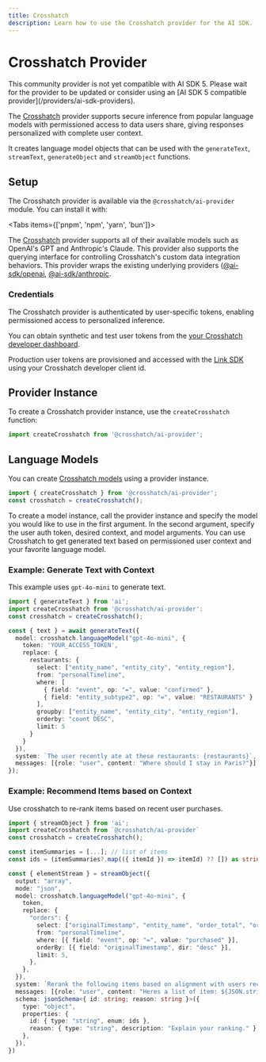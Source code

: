 ---
title: Crosshatch
description: Learn how to use the Crosshatch provider for the AI SDK.
---

# Crosshatch Provider

<Note type="warning">
  This community provider is not yet compatible with AI SDK 5. Please wait for
  the provider to be updated or consider using an [AI SDK 5 compatible
  provider](/providers/ai-sdk-providers).
</Note>

The [Crosshatch](https://crosshatch.io) provider supports secure inference from popular language models with permissioned access to data users share, giving responses personalized with complete user context.

It creates language model objects that can be used with the `generateText`, `streamText`, `generateObject` and `streamObject` functions.

## Setup

The Crosshatch provider is available via the `@crosshatch/ai-provider` module.
You can install it with:

<Tabs items={['pnpm', 'npm', 'yarn', 'bun']}>
  <Tab>
    <Snippet text="pnpm add @crosshatch/ai-provider" dark />
  </Tab>
  <Tab>
    <Snippet text="npm install @crosshatch/ai-provider" dark />
  </Tab>
  <Tab>
    <Snippet text="yarn add @crosshatch/ai-provider" dark />
  </Tab>

  <Tab>
    <Snippet text="bun add @crosshatch/ai-provider" dark />
  </Tab>
</Tabs>

The [Crosshatch](https://crosshatch.io/) provider supports all of their available models such as OpenAI's GPT and Anthropic's Claude. This provider also supports the querying interface for controlling Crosshatch's custom data integration behaviors. This provider wraps the existing underlying providers ([@ai-sdk/openai](/providers/ai-sdk-providers/openai), [@ai-sdk/anthropic](/providers/ai-sdk-providers/openai).

### Credentials

The Crosshatch provider is authenticated by user-specific tokens, enabling permissioned access to personalized inference.

You can obtain synthetic and test user tokens from the [your Crosshatch developer dashboard](https://platform.crosshatch.io/).

Production user tokens are provisioned and accessed with the [Link SDK](https://www.npmjs.com/package/@crosshatch/link) using your Crosshatch developer client id.

## Provider Instance

To create a Crosshatch provider instance, use the `createCrosshatch` function:

```ts
import createCrosshatch from '@crosshatch/ai-provider';
```

## Language Models

You can create [Crosshatch models](https://docs.crosshatch.io/endpoints/ai#supported-model-providers) using a provider instance.

```ts
import { createCrosshatch } from '@crosshatch/ai-provider';
const crosshatch = createCrosshatch();
```

To create a model instance, call the provider instance and specify the model you would like to use in the first argument. In the second argument, specify the user auth token, desired context, and model arguments.
You can use Crosshatch to get generated text based on permissioned user context and your favorite language model.

### Example: Generate Text with Context

This example uses `gpt-4o-mini` to generate text.

```ts
import { generateText } from 'ai';
import createCrosshatch from '@crosshatch/ai-provider':
const crosshatch = createCrosshatch();

const { text } = await generateText({
  model: crosshatch.languageModel("gpt-4o-mini", {
    token: 'YOUR_ACCESS_TOKEN',
    replace: {
      restaurants: {
        select: ["entity_name", "entity_city", "entity_region"],
        from: "personalTimeline",
        where: [
          { field: "event", op: "=", value: "confirmed" },
          { field: "entity_subtype2", op: "=", value: "RESTAURANTS" }
        ],
        groupby: ["entity_name", "entity_city", "entity_region"],
        orderby: "count DESC",
        limit: 5
      }
    }
  }),
  system: `The user recently ate at these restaurants: {restaurants}`,
  messages: [{role: "user", content: "Where should I stay in Paris?"}]
});
```

### Example: Recommend Items based on Context

Use crosshatch to re-rank items based on recent user purchases.

```ts
import { streamObject } from 'ai';
import createCrosshatch from `@crosshatch/ai-provider`
const crosshatch = createCrosshatch();

const itemSummaries = [...]; // list of items
const ids = (itemSummaries?.map(({ itemId }) => itemId) ?? []) as string[];

const { elementStream } = streamObject({
  output: "array",
  mode: "json",
  model: crosshatch.languageModel("gpt-4o-mini", {
    token,
    replace: {
      "orders": {
        select: ["originalTimestamp", "entity_name", "order_total", "order_summary"],
        from: "personalTimeline",
        where: [{ field: "event", op: "=", value: "purchased" }],
        orderBy: [{ field: "originalTimestamp", dir: "desc" }],
        limit: 5,
      },
    },
  }),
  system: `Rerank the following items based on alignment with users recent purchases {orders}`,
  messages: [{role: "user", content: "Heres a list of item: ${JSON.stringify(itemSummaries)"},],
  schema: jsonSchema<{ id: string; reason: string }>({
    type: "object",
    properties: {
      id: { type: "string", enum: ids },
      reason: { type: "string", description: "Explain your ranking." },
    },
  }),
})
```
